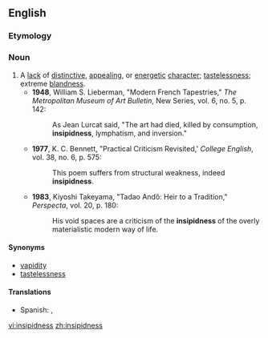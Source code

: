 ==English==

===Etymology===
{{suffix|insipid|ness}}

===Noun===
{{en-noun|-}}

# A [[lack]] of [[distinctive]], [[appealing]], or [[energetic]] [[character]]; [[tastelessness]]; extreme [[blandness]].
#* '''1948''', William S. Lieberman, "Modern French Tapestries," ''The Metropolitan Museum of Art Bulletin'', New Series, vol. 6, no. 5, p. 142:
#*: As Jean Lurcat said, "The art had died, killed by consumption, '''insipidness''', lymphatism, and inversion."
#* '''1977''', K. C. Bennett, "Practical Criticism Revisited,' ''College English'', vol. 38, no. 6, p. 575:
#*: This poem suffers from structural weakness, indeed '''insipidness'''.
#* '''1983''', Kiyoshi Takeyama, "Tadao Andô: Heir to a Tradition," ''Perspecta'', vol. 20, p. 180:
#*: His void spaces are a criticism of the '''insipidness''' of the overly materialistic modern way of life.

====Synonyms====
* [[vapidity]]
* [[tastelessness]]

====Translations====
{{trans-top|lack of distinctive, appealing, or energetic character}}
* Spanish: {{t|es|insipidez|f}},  {{t|es|desazón|f}}
{{trans-mid}}
{{trans-bottom}}

[[vi:insipidness]]
[[zh:insipidness]]